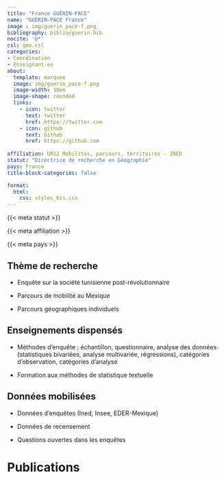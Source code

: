 ```yaml
---
title: "France GUÉRIN-PACE"
name: "GUÉRIN-PACE France"
image : img/guerin_pace-f.png
bibliography: biblio/guerin.bib
nocite: '@*'
csl: geo.csl
categories: 
- Coordination
- Enseignant·es
about:
  template: marquee
  image: img/guerin_pace-f.png
  image-width: 18em
  image-shape: rounded
  links:
    - icon: twitter
      text: twitter
      href: https://twitter.com
    - icon: github
      text: Github
      href: https://github.com
      
affiliation: UR12 Mobilités, parcours, territoires - INED
statut: "Directrice de recherche en Géographie"
pays: France
title-block-categories: false

format:
  html: 
    css: styles_bis.css
---
```


::: {#profil}
::: {#statut}
{{< meta statut >}}
:::

::: {#affiliation}
{{< meta affiliation >}}
:::

::: {#pays}
<i class="bi bi-globe2"></i> {{< meta pays >}}\
:::
:::

## <i class="bi bi-ui-checks-grid"></i> Thème de recherche

::: {#liste}
-   Enquête sur la société tunisienne post-révolutionnaire

-   Parcours de mobilité au Mexique

-   Parcours géographiques individuels
:::

## <i class="bi bi-person-video3"></i> Enseignements dispensés

<div>

-   Méthodes d'enquête : échantillon, questionnaire, analyse des données (statistiques bivariées, analyse multivariée, régressions), catégories d'observation, catégories d'analyse

-   Formation aux méthodes de statistique textuelle

</div>

## <i class="bi bi-clipboard-data"></i> Données mobilisées

-   Données d'enquêtes (Ined, Insee, EDER-Mexique)

-   Données de recensement

-   Questions ouvertes dans les enquêtes

# <i class="bi bi-file-earmark-text"></i> Publications

::: {#refs}
:::
